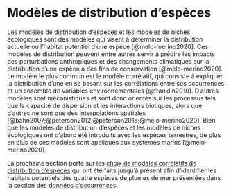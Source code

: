 # Modèles de distribution d'espèces {#sec-model}

Les modèles de distribution d'espèces et les modèles de niches écologiques sont des modèles qui visent à déterminer la distribution actuelle ou l'habitat potentiel d'une espèce [@melo-merino2020].
Ces modèles de distribution peuvent entre autres servir à prédire les impacts des perturbations anthropiques et des changements climatiques sur la distribution d'une espèce à des fins de conservation [@melo-merino2020].
Le modèle le plus commun est le modèle corrélatif, qui consiste à expliquer la distribution d'une en se basant sur les corrélations entre ses occurrences et un ensemble de variables environnementales [@franklin2010].
D'autres modèles sont mécanistiques et sont donc orientés sur les processus tels que la capacité de dispersion et les interactions biotiques, alors que d'autres ne sont que des interpolations spatiales [@bahn2007;@peterson2012;@peterson2015;@melo-merino2020].
Bien que les modèles de distribution d'espèces et les modèles de niches écologiques ont d'abord été introduits avec les espèces terrestres, de plus en plus de ces modèles sont appliqués aux systèmes marins [@melo-merino2020]. 


La prochaine section porte sur les [choix de modèles corrélatifs de distribution d'espèces](models.qmd) qui ont été faits jusqu'à présent afin d'identifier les habitats potentiels des quatre espèces de plumes de mer présentées dans la section des [données d'occurrences](sea_pens_occurrence_data.qmd).
